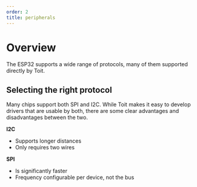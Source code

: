 ```yaml
---
order: 2
title: peripherals
---
```


# Overview

The ESP32 supports a wide range of protocols, many of them supported directly by Toit.

## Selecting the right protocol

Many chips support both SPI and I2C. While Toit makes it easy to develop drivers that are usable by both, there are some clear advantages and disadvantages between the two.

**I2C**

- Supports longer distances
- Only requires two wires

**SPI**

- Is significantly faster
- Frequency configurable per device, not the bus
